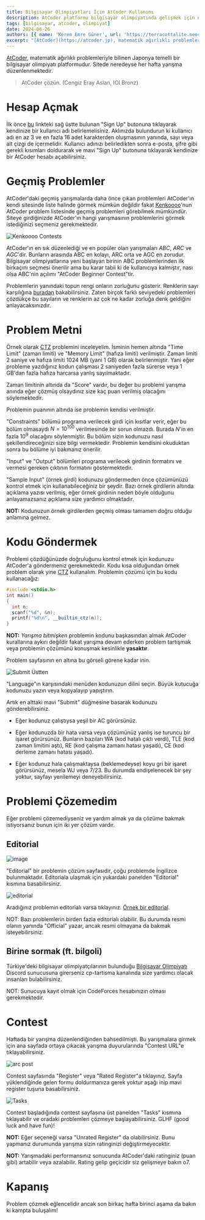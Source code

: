 ```yaml
---
title: Bilgisayar Olimpiyatları İçin AtCoder Kullanımı
description: AtCoder platformu bilgisayar olimpiyatında gelişmek için nasıl kullanılabilir?
tags: [bilgisayar, atcoder, olimpiyat]
date: 2024-06-26
authors: [{ name: 'Kerem Emre Güner', url: 'https://terracottalite.neocities.org/' }, { name: 'Mehmet Kutay Bozkurt', url: 'https://www.mkutay.dev' }, { name: 'Ayça Gülşen Al', url: 'mailto:agulsenal@gmail.com' ]
excerpt: "[AtCoder](https://atcoder.jp), matematik ağırlıklı problemleriyle bilinen Japonya temelli bir bilgisayar olimpiyatı platformudur. Sitede neredeyse her hafta yarışma düzenlenmektedir."
---
```

[AtCoder](https://atcoder.jp), matematik ağırlıklı problemleriyle bilinen Japonya temelli bir bilgisayar olimpiyatı platformudur.
Sitede neredeyse her hafta yarışma düzenlenmektedir.

> AtCoder çözün. (Cengiz Eray Aslan, IOI Bronz)

# Hesap Açmak

İlk önce [bu](https://atcoder.jp/register) linkteki sağ üstte bulunan "Sign Up" butonuna tıklayarak kendinize bir 
kullanıcı adı belirlemelisiniz.
Aklınızda bulundurun ki kullanıcı adı en az 3 ve en fazla 16 adet karakterden oluşmasının yanında, sayı veya alt çizgi de içermelidir.
Kullanıcı adınızı belirledikten sonra e-posta, şifre gibi gerekli kısımları doldurarak ve mavi "Sign Up" butonuna tıklayarak 
kendinize bir AtCoder hesabı açabilirsiniz.

# Geçmiş Problemler

AtCoder'daki geçmiş yarışmalarda daha önce çıkan problemleri AtCoder'ın kendi sitesinde liste halinde görmek mümkün değildir 
fakat [Kenkoooo](https://kenkoooo.com/atcoder/#/table/)'nun AtCoder problem listesinde geçmiş problemleri görebilmek mümkündür.
Siteye girdiğinizde AtCoder'ın hangi yarışmasının problemlerini görmek istediğinizi seçmeniz gerekmektedir.

![Kenkoooo Contests](/fotograflar/blog/atcoder-kullanimi/kenkoooo-contests.png)

AtCoder'ın en sık düzenlediği ve en popüler olan yarışmaları *ABC*, *ARC* ve *AGC*'dir. Bunların arasında ABC en kolayı, ARC orta ve AGC
en zorudur. Bilgisayar olimpiyatlarına yeni başlayan birinin ABC problemlerinden ilk birkaçını seçmesi önerilir ama bu karar 
tabii ki de kullanıcıya kalmıştır, nası olsa ABC'nin açılımı "AtCoder Beginner Contest"tir.

Problemlerin yanındaki topun rengi onların zorluğunu gösterir. Renklerin
sayı karşılığına [buradan](https://atcoder.jp/posts/16) bakabilirsiniz.
Zaten birçok farklı seviyedeki problemleri çözdükçe bu sayıların ve renklerin az çok ne kadar zorluğa denk
geldiğini anlayacaksınızdır.

# Problem Metni

Örnek olarak [CTZ](https://atcoder.jp/contests/abc336/tasks/abc336_b)
problemini inceleyelim. İsminin hemen altında "Time Limit" (zaman limiti) ve "Memory Limit"
(hafıza limiti) verilmiştir. Zaman limiti 2 saniye ve hafıza limiti 1024 MB
(yani 1 GB) olarak belirlenmiştir. Yani eğer probleme yazdığınız kodun çalışması 2 saniyeden
fazla sürerse veya 1 GB'dan fazla hafıza harcarsa yanlış sayılmaktadır.

Zaman limitinin altında da "Score" vardır, bu değer bu problemi yarışma anında
eğer çözmüş olsaydınız size kaç puan verilmiş olacağını söylemektedir.

Problemin puanının altında ise problemin kendisi verilmiştir.

"Constraints" bölümü programa verilecek girdi için kısıtlar verir, eğer
bu bölüm olmasaydı $N = 10^{100}$ verilmesinde bir sorun olmazdı. Burada $N$'in
en fazla $10^9$ olacağını söylenmiştir. Bu bölüm sizin kodunuzu nasıl şekillendireceğinizi
size bilgi vermektedir. Problemin kendisini okuduktan sonra bu bölüme iyi bakmanız önerilir.

"Input" ve "Output" bölümleri programa verilecek girdinin formatını ve
vermesi gereken çıktının formatını göstermektedir.

"Sample Input" (örnek girdi) kodunuzu göndermeden önce çözümünüzü
kontrol etmek için kullanabileceğiniz bir şeydir. Bazı örnek girdilerin altında
açıklama yazısı verilmiş, eğer örnek girdinin neden böyle olduğunu
anlayamazsanız açıklama size yardımcı olmaktadır.

**NOT:** Kodunuzun örnek girdilerden geçmiş olması tamamen doğru olduğu
anlamına gelmez.

# Kodu Göndermek

Problemi çözdüğünüzde doğruluğunu kontrol etmek için kodunuzu AtCoder'a
göndermeniz gerekmektedir. Kodu kısa olduğundan örnek problem olarak yine
[CTZ](https://atcoder.jp/contests/abc336/tasks/abc336_b) kullanalım. Problemin çözümü için bu kodu kullanacağız:

```cpp
#include <stdio.h>
int main()
{
  int n;
  scanf("%d", &n);
  printf("%d\n", __builtin_ctz(n));
}
```

**NOT:** *Yarışma bitmişken* problemin kodunu başkasından almak AtCoder
kurallarına aykırı değildir fakat yarışma devam ederken problem tartışmak veya problemin çözümünü konuşmak kesinlikle **yasaktır**.

Problem sayfasının en altına bu görseli görene kadar inin.

![Submit Üstten](/fotograflar/blog/atcoder-kullanimi/submit-top.png)

"Language"ın karşısındaki menüden kodunuzun dilini seçin. Büyük kutucuğa
kodunuzu yazın veya kopyalayıp yapıştırın.

Artık en alttaki mavi "Submit" düğmesine basarak kodunuzu
gönderebilirsiniz.

- Eğer kodunuz çalıştıysa yeşil bir <span className="text-green-500">AC</span>
  görürsünüz.

- Eğer kodunuzda bir hata varsa veya çözümünüz yanlış ise turuncu bir
  işaret görürsünüz. Bunların bazıları <span className="text-red-500">WA</span> (kod
  hatalı çıktı verdi), <span className="text-orange-500">TLE</span> (kod zaman limitini
  aştı), <span className="text-orange-500">RE</span> (kod çalışma zamanı hatası yaşadı),
  <span className="text-orange-500">CE</span> (kod derleme zamanı hatası yaşadı).

- Eğer kodunuz hala çalışmaktaysa (beklemedeyse) koyu gri bir işaret
  görürsünüz, mesela <span className="text-gray-500">WJ</span> veya
  <span className="text-gray-500">7/23</span>. Bu durumda endişelenecek bir şey
  yoktur, sayfayı yenilemeyi deneyebilirsiniz.

# Problemi Çözemedim

Eğer problemi çözemediyseniz ve yardım almak ya da çözüme bakmak
istiyorsanız bunun için iki yer çözüm vardır.

## Editorial

![image](/fotograflar/blog/atcoder-kullanimi/editorial-bar.png)

"Editorial" bir problemin çözüm sayfasıdır, çoğu problemde İngilizce bulunmaktadır.
Editoriala ulaşmak için yukardaki panelden "Editorial" kısmına basabilirsiniz.

![editorial](/fotograflar/blog/atcoder-kullanimi/editorial.png)

Aradığınız problemin editorialı varsa tıklayınız. [Örnek bir
editorial](https://atcoder.jp/contests/abc336/editorial/9288).

NOT: Bazı problemlerin birden fazla editorialı olabilir. Bu durumda
resmi olanın yanında "Official" yazar, ancak resmi olmayana da bakmak
isteyebilirsiniz.

## Birine sormak (ft. bilgoli)

Türkiye'deki bilgisayar olimpiyatçılarının bulunduğu [Bilgisayar
Olimpiyatı](https://discord.gg/EedMW25Rmg) Discord sunucusuna girerseniz
cp-tartisma kanalında size yardımcı olacak insanları bulabilirsiniz.

NOT: Sunucuya kayıt olmak için CodeForces hesabınızın olması
gerekmektedir.

# Contest

Haftada bir yarışma düzenlendiğinden bahsedilmişti. Bu yarışmalara girmek
için ana sayfada ortaya çıkacak yarışma duyurularında "Contest URL"e
tıklayabilirsiniz.

![arc post](/fotograflar/blog/atcoder-kullanimi/arc-post.png)

Contest sayfasında "Register" veya "Rated Register"a tıklayınız. Sayfa
yüklendiğinde gelen formu doldurmanıza gerek yoktur aşağı inip mavi
register tuşuna basabilirsiniz.

![Tasks](/fotograflar/blog/atcoder-kullanimi/tasks.png)

Contest başladığında contest sayfasına üst panelden "Tasks" kısmına tıklayabilir ve oradaki problemleri çözmeye başlayabilirsiniz. GLHF (good luck and have fun)!

**NOT:** Eğer seçeneği varsa "Unrated Register" da olabilirsiniz. Bunu
yapmanız durumunda yarışma sizin ratinginizi değiştirmeyecektir.

**NOT:** Yarışmadaki performansınız sonucunda AtCoder'daki ratinginiz (puan
gibi) artabilir veya azalabilir. Rating gelip geçicidir siz gelişmeye
bakın o7.

# Kapanış

Problem çözmek eğlencelidir ancak son birkaç hafta birinci aşama da bakın ki
kampta buluşalım!
